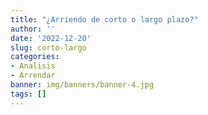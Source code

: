```yaml
---
title: "¿Arriendo de corto o largo plazo?"
author: ''
date: '2022-12-20'
slug: corto-largo
categories:
- Analisis
- Arrendar
banner: img/banners/banner-4.jpg
tags: []
---
```

